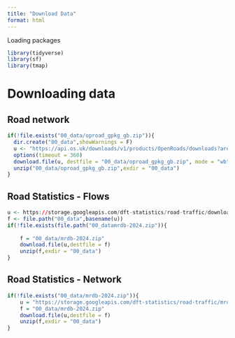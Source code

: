 ```yaml
---
title: "Download Data"
format: html
---
```



Loading packages
```r
library(tidyverse)
library(sf)
library(tmap)
```


# Downloading data

## Road network

```r
if(!file.exists("00_data/oproad_gpkg_gb.zip")){
  dir.create("00_data",showWarnings = F)
  u <- "https://api.os.uk/downloads/v1/products/OpenRoads/downloads?area=GB&format=GeoPackage&redirect"
  options(timeout = 360)
  download.file(u, destfile = "00_data/oproad_gpkg_gb.zip", mode = "wb")
  unzip("00_data/oproad_gpkg_gb.zip",exdir = "00_data")
}

```

## Road Statistics - Flows

```r
u <- https://storage.googleapis.com/dft-statistics/road-traffic/downloads/data-gov-uk/dft_traffic_counts_aadf.zip
f <- file.path("00_data",basename(u))
if(!file.exists(file.path("00_datamrdb-2024.zip")){
    
    f = "00_data/mrdb-2024.zip"
    download.file(u,destfile = f)
    unzip(f,exdir = "00_data")
}

```

## Road Statistics - Network

```r
if(!file.exists("00_data/mrdb-2024.zip")){
    u = "https://storage.googleapis.com/dft-statistics/road-traffic/mrdb-2024.zip"
    f = "00_data/mrdb-2024.zip"
    download.file(u,destfile = f)
    unzip(f,exdir = "00_data")
}

```
